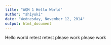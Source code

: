 ```yaml
---
title: "AQM 1 Hello World"
author: "shiyuki"
date: "Wednesday, November 12, 2014"
output: html_document
---
```

Hello world retest retest please work please work